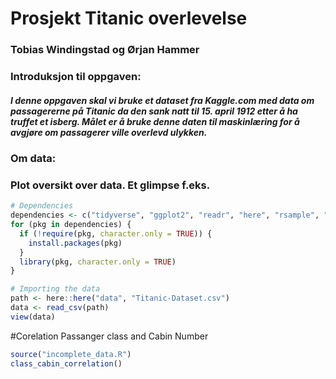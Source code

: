 # Prosjekt Titanic overlevelse
### Tobias Windingstad og Ørjan Hammer

### Introduksjon til oppgaven:

##### I denne oppgaven skal vi bruke et dataset fra Kaggle.com med data om passagererne på Titanic da den sank natt til 15. april 1912 etter å ha truffet et isberg. Målet er å bruke denne daten til maskinlæring for å avgjøre om passagerer ville overlevd ulykken. 


### Om data:
####
### Plot oversikt over data. Et glimpse f.eks.





```r
# Dependencies
dependencies <- c("tidyverse", "ggplot2", "readr", "here", "rsample", "parsnip")
for (pkg in dependencies) {
  if (!require(pkg, character.only = TRUE)) {
    install.packages(pkg)
  }
  library(pkg, character.only = TRUE)
}
```

```r
# Importing the data
path <- here::here("data", "Titanic-Dataset.csv")
data <- read_csv(path)
view(data)
```

#Corelation Passanger class and Cabin Number
```r
source("incomplete_data.R")
class_cabin_correlation()
```